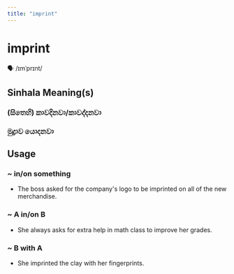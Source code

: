 ```yaml
---
title: "imprint"
---
```


# imprint

🗣️ /ɪmˈprɪnt/

## Sinhala Meaning(s)

### (සිතෙහි) කාවදිනවා/කාවද්දනවා
### මුද්‍රාව යොදනවා

## Usage

### ~ in/on something

- The boss asked for the company's logo to be imprinted on all of the new merchandise.



### ~ A in/on B

- She always asks for extra help in math class to improve her grades.


### ~ B with A

- She imprinted the clay with her fingerprints.

